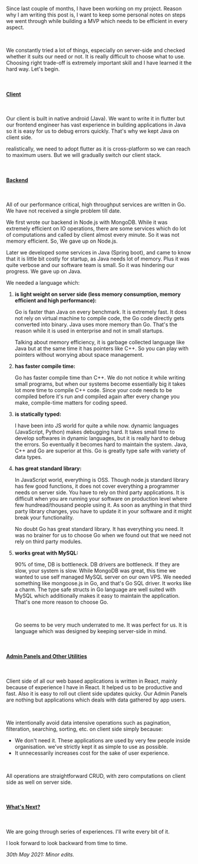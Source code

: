Since last couple of months, I have been working on my project. Reason why I am writing this post is, I want to keep some personal notes
on steps we went through while building a MVP which needs to be efficient in every aspect.

<br />

We constantly tried a lot of things, especially on server-side and checked whether it
suits our need or not. It is really difficult to choose what to use. Choosing right trade-off is extremely important skill and I have learned it the hard way. Let's begin.

<br />

#### <u>Client</u>

<br />

Our client is built in native android (Java). We want to write it in
flutter but our frontend engineer has vast experience in building applications in
Java so it is easy for us to debug errors quickly. That's why we kept Java on client
side.

realistically, we need to adopt flutter as it is cross-platform so we can
reach to maximum users. But we will gradually switch our client stack.

<br />

#### <u>Backend</u>

<br />

All of our performance critical, high throughput services are written in Go. We have not
received a single problem till date.

We first wrote our backend in Node.js with MongoDB. While it was extremely efficient on IO operations,
there are some services which do lot of computations and called by client almost every minute. So it was
not memory efficient. So, We gave up on Node.js.

Later we developed some services in Java (Spring boot), and came to know that it is little bit costly for startup,
as Java needs lot of memory. Plus it was quite verbose and our software team is small. So it was hindering our progress. We gave up on Java.

We needed a language which:
  
  1. <b>is light weight on server side (less memory consumption, memory efficient and high performance):</b>
     
      Go is faster than Java on every benchmark. It is extremely fast. It does not rely on virtual machine to compile code, 
      the Go code directly gets converted into binary. Java uses more memory than Go. That's the reason while it is used in enterprise and not in 
      small startups.
      
      Talking about memory efficiency, it is garbage collected language like Java but at the same time it has pointers like C++. So you can play with pointers
      without worrying about space management.
    
  2. <b>has faster compile time:</b>
      
      Go has faster compile time than C++. We do not notice it while writing small programs, but when our systems become essentially big it takes lot more               time to compile C++ code. Since your code needs to be compiled before it's run and compiled again after every change you make, compile-time matters for           coding speed.
    
  3. <b>is statically typed:</b>
      
      I have been into JS world for quite a while now. dynamic languages (JavaScript, Python) makes debugging hard. It takes small time to develop softwares               in dynamic languages, but it is really hard to debug the errors. So eventually it becomes hard to maintain the system. Java, C++ and Go are superior at this. 
      Go is greatly type safe with variety of data types.  
  
  4. <b>has great standard library:</b>
    
      In JavaScript world, everything is OSS. Though node.js standard library has few good functions, it does not cover everything a programmer needs on server         side. You have to rely on third party applications. It is difficult when you are running your software on production level where few hundread/thousand             people using it. As soon as anything in that third party library changes, you have to update it in your software and it might break your functionality.     
      
      No doubt Go has great standard library. It has everything you need. It was no brainer for us to choose Go when we found out that we need not rely on third         party modules.
    
  
  5. <b>works great with MySQL:</b>
      
      90% of time, DB is bottleneck. DB drivers are bottleneck. If they are slow, your system is slow. While MongoDB was great, this time we wanted to use
      self managed MySQL server on our own VPS. We needed something like mongoose.js in Go, and that's Go SQL driver. It works like a charm. The type safe structs       in Go language are well suited with MySQL which additionally makes it easy to maintain the application. That's one more reason to choose Go. 
      
      <br/>
      
      Go seems to be very much underrated to me. It was perfect for us. It is language which was designed by keeping server-side in mind. <br/>
  
<br />

#### <u>Admin Panels and Other Utilities</u>

<br />

Client side of all our web based applications is written in React, mainly because of experience I have in React. It helped us to be productive and fast. 
Also it is easy to roll out client side updates quicky. Our Admin Panels are nothing but applications which deals with data gathered by app users. 

<br />

We intentionally avoid data intensive operations such as pagination, filteration, searching, sorting, etc. on client side simply because:
 - We don't need it. These applications are used by very few people inside organisation. we've strictly kept it as simple to use as possible.
 - It unnecessarily increases cost for the sake of user experience. 

<br />

All operations are straightforward CRUD, with zero computations on client side as well on server side.

<br />

#### <u>What's Next?</u>

<br />

We are going through series of experiences. I'll write every bit of it.

I look forward to look backward from time to time.

<i>30th May 2021: Minor edits.</i>
